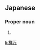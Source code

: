 ==Japanese==
{{ja-kanjitab|しょう|ま}}

===Proper noun===
{{ja-pos|しょうま|proper}}

# {{given name|male|lang=ja|sort=しょうま}}

[[li:祥万]]